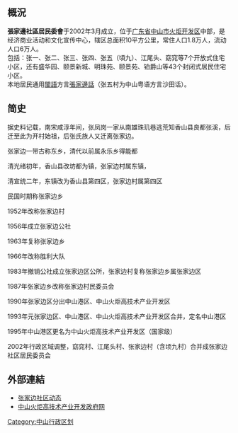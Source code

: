 {{中国乡级行政区
| 行政区全称 = 张家边社区居民委员会
| 景观照片文件名 =
| 景观照片描述 = 
| 汉语拼音 = ZHANG JIA BIAN
| 通用拼音 = 
| 注音符號 = 
| 其它标音类型1 = 
| 其它标音1 = 
| 其它标音类型2 = 
| 其它标音2 = 
| 其它语言类型1 = 
| 其它语言地名1 = 
| 其它语言类型2 = 
| 其它语言地名2 = 
| 上级行政区 = [[广东省|广东省]][[中山市|中山市]][[火炬开发区|火炬开发区]]
| 行政区类别 = [[社区|社区]]
| 行政区划代码 = 
| 地理坐标 = 
| 总面积 = 10平方公里
| 户籍人口 = 1.8万人
| 户籍人口年份 = 2014
| 常住人口 = 6万人
| 常住人口年份 = 2014
| 人口密度 = 
| 行政区划 =  
| 官方网站 = 
| 政府驻地 = 
| 邮政编码 = 
| 毗邻行政区 = 
| 位置图文件名 = 
| 位置图描述 = 
}}
== 概況 ==
'''張家邊社區居民委會'''于2002年3月成立，位于[[广东省|广东省]][[中山市|中山市]][[火炬开发区|火炬开发区]]中部，是经济商业活动和文化宣传中心，辖区总面积10平方公里，常住人口1.8万人，流动人口6万人。<br />
包括：张一、张二、张三、张四、张五（頃九）、江尾头、窈窕等7个开放式住宅小区，还有盛华园、颐景新城、明珠苑、颐景苑、铂爵山等43个封闭式居民住宅小区。<br />
本地居民通用[[閩語|閩語]]方言[[張家邊話|張家邊話]]（张五村为中山粤语方言沙田话）。

== 简史 ==
据史料记载，南宋咸淳年间，张凤岗一家从南雄珠玑巷逃荒知香山县良都张溪，后迁至此为开村始祖，后张氏族人又迁离张家边。

张家边一带古称东乡，清代以前属永乐乡得能都

清光绪初年，香山县改坊都为镇，张家边村属东镇，

清宣统二年，东镇改为香山县第四区，张家边村属第四区

民国时期称张家边乡

1952年改称张家边村

1956年成立张家边公社

1963年复称张家边乡

1966年改称胜利大队

1983年撤销公社成立张家边区公所，张家边村复称张家边乡属张家边区

1987年张家边乡改称张家边村民委员会

1990年张家边区分出中山港区、中山火炬高技术产业开发区

1993年元张家边区、中山港区、中山火炬高技术产业开发区合并，定名中山港区

1995年中山港区更名为中山火炬高技术产业开发区（国家级）

2002年行政区域调整，窈窕村、江尾头村、张家边村（含顷九村）合并成张家边社区居民委员会

== 外部連結 ==
* [http://www.zstorch.gov.cn/2013cn/sqorg_list.jsp?guid=1&pid=378&cataid=67&ctype=3 张家边社区动态]{{dead link|date=2018年2月 |bot=InternetArchiveBot |fix-attempted=yes }}
* [https://web.archive.org/web/20040815050758/http://www.zstorch.gov.cn/ 中山火炬高技术产业开发政府网]

[[Category:中山行政区划|Category:中山行政区划]]